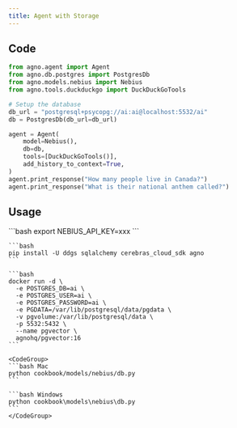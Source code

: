 ```yaml
---
title: Agent with Storage
---
```


## Code

```python cookbook/models/nebius/db.py
from agno.agent import Agent
from agno.db.postgres import PostgresDb
from agno.models.nebius import Nebius
from agno.tools.duckduckgo import DuckDuckGoTools

# Setup the database
db_url = "postgresql+psycopg://ai:ai@localhost:5532/ai"
db = PostgresDb(db_url=db_url)

agent = Agent(
    model=Nebius(),
    db=db,
    tools=[DuckDuckGoTools()],
    add_history_to_context=True,
)
agent.print_response("How many people live in Canada?")
agent.print_response("What is their national anthem called?")
```

## Usage

<Steps>
  <Snippet file="create-venv-step.mdx" />

  <Step title="Set your API key">
    ```bash
        export NEBIUS_API_KEY=xxx
    ```
  </Step>

  <Step title="Install libraries">

    ```bash
    pip install -U ddgs sqlalchemy cerebras_cloud_sdk agno
    ```

  </Step>

  <Step title="Run PgVector">

    ```bash
    docker run -d \
      -e POSTGRES_DB=ai \
      -e POSTGRES_USER=ai \
      -e POSTGRES_PASSWORD=ai \
      -e PGDATA=/var/lib/postgresql/data/pgdata \
      -v pgvolume:/var/lib/postgresql/data \
      -p 5532:5432 \
      --name pgvector \
      agnohq/pgvector:16
    ```

  </Step>

  <Step title="Run Agent">

    <CodeGroup>
    ```bash Mac
    python cookbook/models/nebius/db.py
    ```

    ```bash Windows
    python cookbook\models\nebius\db.py
    ```
    </CodeGroup>

  </Step>
</Steps>
